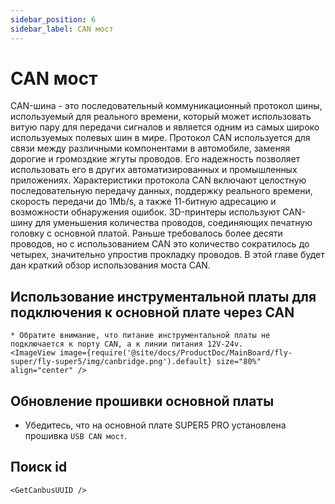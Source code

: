 ```yaml
---
sidebar_position: 6
sidebar_label: CAN мост
---
```



# CAN мост

CAN-шина - это последовательный коммуникационный протокол шины, используемый для реального времени, который может использовать витую пару для передачи сигналов и является одним из самых широко используемых полевых шин в мире. Протокол CAN используется для связи между различными компонентами в автомобиле, заменяя дорогие и громоздкие жгуты проводов. Его надежность позволяет использовать его в других автоматизированных и промышленных приложениях. Характеристики протокола CAN включают целостную последовательную передачу данных, поддержку реального времени, скорость передачи до 1Mb/s, а также 11-битную адресацию и возможности обнаружения ошибок.
3D-принтеры используют CAN-шину для уменьшения количества проводов, соединяющих печатную головку с основной платой. Раньше требовалось более десяти проводов, но с использованием CAN это количество сократилось до четырех, значительно упростив прокладку проводов.
В этой главе будет дан краткий обзор использования моста CAN.

## Использование инструментальной платы для подключения к основной плате через CAN

    * Обратите внимание, что питание инструментальной платы не подключается к порту CAN, а к линии питания 12V-24v.
    <ImageView image={require('@site/docs/ProductDoc/MainBoard/fly-super/fly-super5/img/canbridge.png').default} size="80%" align="center" />


## Обновление прошивки основной платы

* Убедитесь, что на основной плате SUPER5 PRO установлена прошивка `USB CAN мост`.


## Поиск id

    <GetCanbusUUID />